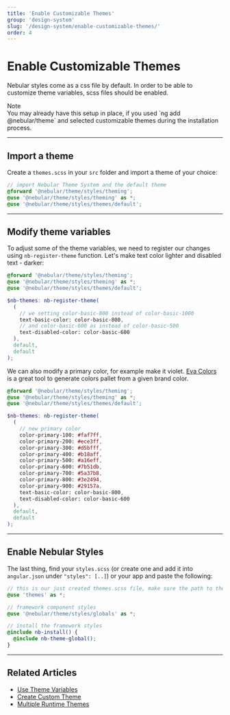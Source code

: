 ```yaml
---
title: 'Enable Customizable Themes'
group: 'design-system'
slug: '/design-system/enable-customizable-themes/'
order: 4
---
```


# Enable Customizable Themes

Nebular styles come as a css file by default.
In order to be able to customize theme variables, scss files should be enabled.

<div class="note note-info section-end">
  <div class="note-title">Note</div>
  <div class="note-body">
    You may already have this setup in place, if you used `ng add @nebular/theme` and selected
    customizable themes during the installation process.
  </div>
</div>
<hr />

## Import a theme

Create a `themes.scss` in your `src` folder and import a theme of your choice:

```scss
// import Nebular Theme System and the default theme
@forward '@nebular/theme/styles/theming';
@use '@nebular/theme/styles/theming' as *;
@use '@nebular/theme/styles/themes/default';
```

<hr />

## Modify theme variables

To adjust some of the theme variables, we need to register our changes using `nb-register-theme` function.
Let's make text color lighter and disabled text - darker:

```scss
@forward '@nebular/theme/styles/theming';
@use '@nebular/theme/styles/theming' as *;
@use '@nebular/theme/styles/themes/default';

$nb-themes: nb-register-theme(
  (
    // we setting color-basic-800 instead of color-basic-1000
    text-basic-color: color-basic-800,
    // and color-basic-600 as instead of color-basic-500
    text-disabled-color: color-basic-600
  ),
  default,
  default
);
```

We can also modify a primary color, for example make it violet.
[Eva Colors](https://colors.eva.design?utm_campaign=eva_design%20-%20eva%20colors%20-%20nebular%20docs%20link&utm_source=nebular&utm_medium=referral&utm_content=enable_customizable_theme_primary_color) is a great tool to generate colors pallet from a given brand color.

```scss
@forward '@nebular/theme/styles/theming';
@use '@nebular/theme/styles/theming' as *;
@use '@nebular/theme/styles/themes/default';

$nb-themes: nb-register-theme(
  (
    // new primary color
    color-primary-100: #faf7ff,
    color-primary-200: #ece3ff,
    color-primary-300: #d5bfff,
    color-primary-400: #b18aff,
    color-primary-500: #a16eff,
    color-primary-600: #7b51db,
    color-primary-700: #5a37b8,
    color-primary-800: #3e2494,
    color-primary-900: #29157a,
    text-basic-color: color-basic-800,
    text-disabled-color: color-basic-600
  ),
  default,
  default
);
```

<hr />

## Enable Nebular Styles

The last thing, find your `styles.scss` (or create one and add it into `angular.json` under `"styles": [..]`) or your app and paste the following:

```scss
// this is our just created themes.scss file, make sure the path to the file is correct
@use 'themes' as *;

// framework component styles
@use '@nebular/theme/styles/globals' as *;

// install the framework styles
@include nb-install() {
  @include nb-theme-global();
}
```

<hr />

## Related Articles

- [Use Theme Variables](docs/design-system/use-theme-variables)
- [Create Custom Theme](docs/design-system/create-custom-theme)
- [Multiple Runtime Themes](docs/design-system/enable-multiple-runtime-themes)

